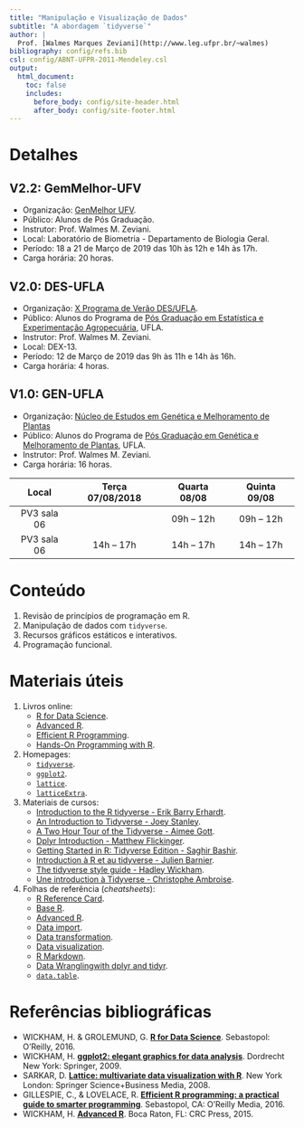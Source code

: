 ```yaml
---
title: "Manipulação e Visualização de Dados"
subtitle: "A abordagem `tidyverse`"
author: |
  Prof. [Walmes Marques Zeviani](http://www.leg.ufpr.br/~walmes)
bibliography: config/refs.bib
csl: config/ABNT-UFPR-2011-Mendeley.csl
output:
  html_document:
    toc: false
    includes:
      before_body: config/site-header.html
      after_body: config/site-footer.html
---
```


# Detalhes {.tabset}

## V2.2: GemMelhor-UFV

  * Organização: [GenMelhor UFV](https://www.genmelhor.com.br/).
  * Público: Alunos de Pós Graduação.
  * Instrutor: Prof. Walmes M. Zeviani.
  * Local: Laboratório de Biometria - Departamento de Biologia Geral.
  * Período: 18 a 21 de Março de 2019 das 10h às 12h e 14h às 17h.
  * Carga horária: 20 horas.

## V2.0: DES-UFLA

  * Organização: [X Programa de Verão DES/UFLA](http://www.des.ufla.br/eventos/programa-de-verao-2019).
  * Público: Alunos do Programa de [Pós Graduação em Estatística e Experimentação Agropecuária](http://prpg.ufla.br/_ppg/estatistica/), UFLA.
  * Instrutor: Prof. Walmes M. Zeviani.
  * Local: DEX-13.
  * Período: 12 de Março de 2019 das 9h às 11h e 14h às 16h.
  * Carga horária: 4 horas.

## V1.0: GEN-UFLA

  * Organização: [Núcleo de Estudos em Genética e Melhoramento de Plantas](http://www.nucleoestudo.ufla.br/gen/)
  * Público: Alunos do Programa de [Pós Graduação em Genética e Melhoramento de Plantas](http://prpg.ufla.br/_ppg/genetica/), UFLA.
  * Instrutor: Prof. Walmes M. Zeviani.
  * Carga horária: 16 horas.

  | Local       | Terça 07/08/2018 | Quarta 08/08 | Quinta 09/08 |
  |:-----------:|:----------------:|:------------:|:------------:|
  | PV3 sala 06 |                  | 09h -- 12h   | 09h -- 12h   |
  | PV3 sala 06 | 14h -- 17h       | 14h -- 17h   | 14h -- 17h   |

# Conteúdo

  1. Revisão de princípios de programação em R.
  2. Manipulação de dados com `tidyverse`.
  3. Recursos gráficos estáticos e interativos.
  4. Programação funcional.

# Materiais úteis

  1. Livros online:
     * [R for Data Science](http://r4ds.had.co.nz/).
     * [Advanced R](https://adv-r.hadley.nz/).
     * [Efficient R Programming](https://csgillespie.github.io/efficientR/).
     * [Hands-On Programming with R](https://d1b10bmlvqabco.cloudfront.net/attach/ighbo26t3ua52t/igp9099yy4v10/igz7vp4w5su9/OReilly_HandsOn_Programming_with_R_2014.pdf).
  2. Homepages:
     * [`tidyverse`](https://www.tidyverse.org/).
     * [`ggplot2`](https://ggplot2.tidyverse.org/).
     * [`lattice`](http://lmdvr.r-forge.r-project.org/figures/figures.html).
     * [`latticeExtra`](http://latticeextra.r-forge.r-project.org/).
  3. Materiais de cursos:
     * [Introduction to the R tidyverse - Erik Barry Erhardt](https://statacumen.com/teach/ShortCourses/R_Programming/IntroTidyverse_ACASA_201802/Erhardt_RTidyverse_20180216.pdf).
     * [An Introduction to Tidyverse - Joey Stanley](http://joeystanley.com/downloads/171110-tidyverse_handout.pdf).
     * [A Two Hour Tour of the Tidyverse - Aimee Gott](https://www.londonr.org/wp-content/uploads/sites/2/presentations/LondonR_-_A_tour_of_the_Tidyverse_-_Aimee_Gott_-_20170515.pdf).
     * [Dplyr Introduction - Matthew Flickinger](https://genome.sph.umich.edu/w/images/8/8a/Dplyr_tidyverse_md.pdf).
     * [Getting Started in R: Tidyverse Edition - Saghir Bashir](http://ilustat.com/shared/Getting-Started-in-R.pdf).
     * [Introduction à R et au tidyverse - Julien Barnier](https://www.ecofog.gf/IMG/pdf/introduction_au_tidyverse.pdf).
     * [The tidyverse style guide - Hadley Wickham](https://style.tidyverse.org/_main.pdf).
     * [Une introduction à Tidyverse - Christophe Ambroise](http://www.math-evry.cnrs.fr/_media/members/cambroise/teaching/r4ds-slides.pdf).
  4. Folhas de referência (*cheatsheets*):
     * [R Reference Card](https://cran.r-project.org/doc/contrib/Short-refcard.pdf).
     * [Base R](http://github.com/rstudio/cheatsheets/raw/master/base-r.pdf).
     * [Advanced R](https://www.rstudio.com/wp-content/uploads/2016/02/advancedR.pdf).
     * [Data import](https://github.com/rstudio/cheatsheets/raw/master/data-import.pdf).
     * [Data transformation](https://github.com/rstudio/cheatsheets/raw/master/data-transformation.pdf).
     * [Data visualization](https://github.com/rstudio/cheatsheets/raw/master/data-visualization-2.1.pdf).
     * [R Markdown](https://github.com/rstudio/cheatsheets/raw/master/rmarkdown-2.0.pdf).
     * [Data Wranglingwith dplyr and tidyr](https://www.rstudio.com/wp-content/uploads/2015/02/data-wrangling-cheatsheet.pdf).
     * [`data.table`](https://s3.amazonaws.com/assets.datacamp.com/blog_assets/datatable_Cheat_Sheet_R.pdf).

# Referências bibliográficas

  * WICKHAM, H. & GROLEMUND, G. [**R for Data Science**](http://r4ds.had.co.nz/). Sebastopol: O'Reilly, 2016.
  * WICKHAM, H. [**ggplot2: elegant graphics for data analysis**](https://ggplot2.tidyverse.org/). Dordrecht New York: Springer, 2009.
  * SARKAR, D. [**Lattice: multivariate data visualization with R**](http://lmdvr.r-forge.r-project.org/figures/figures.html). New York London: Springer Science+Business Media, 2008.
  * GILLESPIE, C., & LOVELACE, R. [**Efficient R programming: a practical guide to smarter programming**](https://csgillespie.github.io/efficientR/). Sebastopol, CA: O'Reilly Media, 2016.
  * WICKHAM, H. [**Advanced R**](https://adv-r.hadley.nz/). Boca Raton, FL: CRC Press, 2015.
